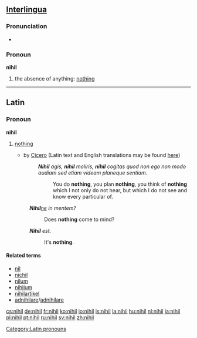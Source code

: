==[[Interlingua]]==

===Pronunciation===
* {{SAMPA|/"nihil/}}

===Pronoun===
'''nihil'''  {{context|Indefinite pronoun}}

# the absence of anything: [[nothing]]

----

==Latin==

===Pronoun===
'''nihil''' {{n}} {{indecl}}

# {{context|indefinite}} [[nothing]]
#* {{term|w:en:Catiline Orations|Catiline Orations}} by [[w:en:Cicero|Cicero]] (Latin text and English translations may be found [http://www.perseus.tufts.edu/hopper/text.jsp?doc=Perseus%3Atext%3A1999.02.0010%3Atext%3DCatil.%3Aspeech%3D1%3Asection%3D8 here])
#*: '''''Nihil''' agis, '''nihil''' moliris, '''nihil''' cogitas quod non ego non modo audiam sed etiam videam planeque sentiam.''
#*:: You do '''nothing''', you plan '''nothing''', you think of '''nothing''' which I not only do not hear, but which I do not see and know every particular of. 
#: '''''Nihil'''[[-ne|ne]] in mentem?'' 
#:: Does '''nothing''' come to mind?
#: '''''Nihil''' est.''
#:: It's '''nothing'''.

====Related terms====
* [[nil]]
* [[nichil]]
* [[nilum]]
* [[nihilum]]
* [[nihilartikel]]
* [[adnihilare]]/[[adnihilare]]

[[Category:Latin pronouns]]

[[cs:nihil]]
[[de:nihil]]
[[fr:nihil]]
[[ko:nihil]]
[[io:nihil]]
[[is:nihil]]
[[la:nihil]]
[[hu:nihil]]
[[nl:nihil]]
[[ja:nihil]]
[[pl:nihil]]
[[pt:nihil]]
[[ru:nihil]]
[[sv:nihil]]
[[zh:nihil]]